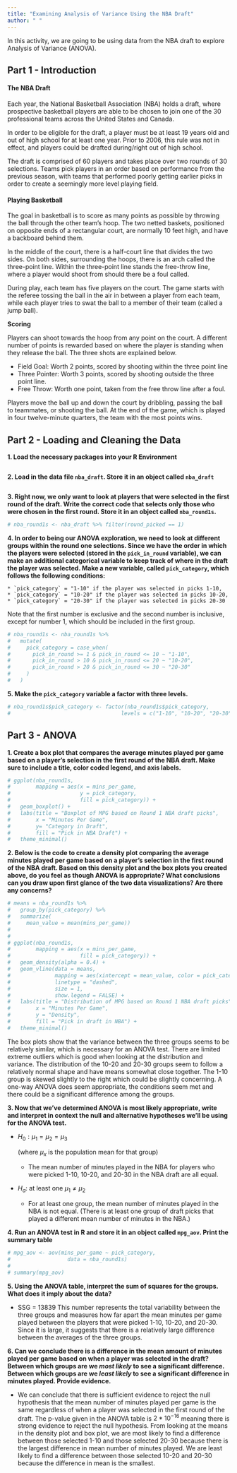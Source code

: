 ```yaml
---
title: "Examining Analysis of Variance Using the NBA Draft"
author: " " 
---
```


In this activity, we are going to be using data from the NBA draft to explore Analysis of Variance (ANOVA).

## Part 1 - Introduction

#### The NBA Draft

Each year, the National Basketball Association (NBA) holds a draft, where prospective basketball players are able to be chosen to join one of the 30 professional teams across the United States and Canada.

In order to be eligible for the draft, a player must be at least 19 years old and out of high school for at least one year. Prior to 2006, this rule was not in effect, and players could be drafted during/right out of high school.

The draft is comprised of 60 players and takes place over two rounds of 30 selections. Teams pick players in an order based on performance from the previous season, with teams that performed poorly getting earlier picks in order to create a seemingly more level playing field.

#### Playing Basketball

The goal in basketball is to score as many points as possible by throwing the ball through the other team's hoop. The two netted baskets, positioned on opposite ends of a rectangular court, are normally 10 feet high, and have a backboard behind them.

In the middle of the court, there is a half-court line that divides the two sides. On both sides, surrounding the hoops, there is an arch called the three-point line. Within the three-point line stands the free-throw line, where a player would shoot from should there be a foul called.

During play, each team has five players on the court. The game starts with the referee tossing the ball in the air in between a player from each team, while each player tries to swat the ball to a member of their team (called a jump ball).

**Scoring**

Players can shoot towards the hoop from any point on the court. A different number of points is rewarded based on where the player is standing when they release the ball. The three shots are explained below.

-   Field Goal: Worth 2 points, scored by shooting within the three point line
-   Three Pointer: Worth 3 points, scored by shooting outside the three point line.
-   Free Throw: Worth one point, taken from the free throw line after a foul.

Players move the ball up and down the court by dribbling, passing the ball to teammates, or shooting the ball. At the end of the game, which is played in four twelve-minute quarters, the team with the most points wins.

## Part 2 - Loading and Cleaning the Data 

**1.  Load the necessary packages into your R Environment**

```r

```

**2.  Load in the data file `nba_draft`. Store it in an object called `nba_draft`**

```r

```

**3.  Right now, we only want to look at players that were selected in the first round of the draft. Write the correct code that selects only those who were chosen in the first round. Store it in an object called `nba_round1s`.**

```r
# nba_round1s <- nba_draft %>% filter(round_picked == 1)
```

**4. In order to being our ANOVA exploration, we need to look at different groups within the round one selections. Since we have the order in which the players were selected (stored in the `pick_in_round` variable), we can make an additional categorical variable to keep track of where in the draft the player was selected. Make a new variable, called `pick_category`, which follows the following conditions: **

    * `pick_category` = "1-10" if the player was selected in picks 1-10, 
    * `pick_category` = "10-20" if the player was selected in picks 10-20,
    * `pick_category` = "20-30" if the player was selected in picks 20-30

Note that the first number is exclusive and the second number is inclusive, except for number 1, which should be included in the first group. 

```r
# nba_round1s <- nba_round1s %>%
#   mutate(
#     pick_category = case_when(
#       pick_in_round >= 1 & pick_in_round <= 10 ~ "1-10",
#       pick_in_round > 10 & pick_in_round <= 20 ~ "10-20",
#       pick_in_round > 20 & pick_in_round <= 30 ~ "20-30"
#     )
#   )
```

**5. Make the `pick_category` variable a factor with three levels.**

```r
# nba_round1s$pick_category <- factor(nba_round1s$pick_category,
#                                   levels = c("1-10", "10-20", "20-30"))
```

## Part 3 - ANOVA

**1. Create a box plot that compares the average minutes played per game based on a player's selection in the first round of the NBA draft. Make sure to include a title, color coded legend, and axis labels.**

```r
# ggplot(nba_round1s,
#        mapping = aes(x = mins_per_game,
#                      y = pick_category,
#                      fill = pick_category)) +
#   geom_boxplot() +
#   labs(title = "Boxplot of MPG based on Round 1 NBA draft picks",
#        x = "Minutes Per Game",
#        y= "Category in Draft",
#        fill = "Pick in NBA Draft") +
#   theme_minimal()
```

**2. Below is the code to create a density plot comparing the average minutes played per game based on a player's selection in the first round of the NBA draft. Based on this density plot and the box plots you created above, do you feel as though ANOVA is appropriate? What conclusions can you draw upon first glance of the two data visualizations? Are there any concerns? **

```r
# means = nba_round1s %>%
#   group_by(pick_category) %>%
#   summarize(
#     mean_value = mean(mins_per_game))
# 
# 
# ggplot(nba_round1s,
#        mapping = aes(x = mins_per_game,
#                      fill = pick_category)) +
#   geom_density(alpha = 0.4) +
#   geom_vline(data = means,
#              mapping = aes(xintercept = mean_value, color = pick_category),
#              linetype = "dashed",
#              size = 1,
#              show.legend = FALSE) +
#   labs(title = "Distribution of MPG based on Round 1 NBA draft picks",
#        x = "Minutes Per Game",
#        y = "Density",
#        fill = "Pick in draft in NBA") +
#   theme_minimal()
```

The box plots show that the variance between the three groups seems to be relatively similar, which is necessary for an ANOVA test. There are limited extreme outliers which is good when looking at the distribution and variance. The distribution of the 10-20 and 20-30 groups seem to follow a relatively normal shape and have means somewhat close together. The 1-10 group is skewed slightly to the right which could be slightly concerning. A one-way ANOVA does seem appropriate, the conditions seem met and there could be a significant difference among the groups. 

**3. Now that we've determined ANOVA is most likely appropriate, write and interpret in context the null and alternative hypotheses we'll be using for the ANOVA test. **

* $H_0: \mu_1 = \mu_2 = \mu_3$

  (where $\mu_x$ is the population mean for that group)
  
  * The mean number of minutes played in the NBA for players who were picked 1-10, 10-20, and 20-30 in the NBA draft are all equal. 

* $H_a:$ at least one $\mu_1 \neq \mu_2$

  * For at least one group, the mean number of minutes played in the NBA is not equal. (There is at least one group of draft picks that played a different mean number of minutes in the NBA.) 
  
**4. Run an ANOVA test in R and store it in an object called `mpg_aov`. Print the summary table** 

```r
# mpg_aov <- aov(mins_per_game ~ pick_category,
#                  data = nba_round1s)
# 
# summary(mpg_aov)
```

**5. Using the ANOVA table, interpret the sum of squares for the groups. What does it imply about the data?** 

* SSG = 13839 This number represents the total variability between the three groups and measures how far apart the mean minutes per game played between the players that were picked 1-10, 10-20, and 20-30. Since it is large, it suggests that there is a relatively large difference between the averages of the three groups. 

**6. Can we conclude there is a difference in the mean amount of minutes played per game based on when a player was selected in the draft? Between which groups are we *most likely* to see a significant difference. Between which groups are we *least likely* to see a significant difference in minutes played. Provide evidence.**

  * We can conclude that there is sufficient evidence to reject the null hypothesis that the mean number of minutes played per game is the same regardless of when a player was selected in the first round of the draft. The p-value given in the ANOVA table is $2*10^{-16}$ meaning there is strong evidence to reject the null hypothesis. From looking at the means in the density plot and box plot, we are most likely to find a difference between those selected 1-10 and those selected 20-30 because there is the largest difference in mean number of minutes played. We are least likely to find a difference between those selected 10-20 and 20-30 because the difference in mean is the smallest. 
  

 